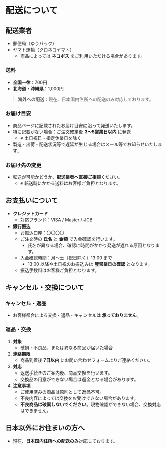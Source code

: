 # 配送について

## 配送業者

* 郵便局（ゆうパック）
* ヤマト運輸（クロネコヤマト）
  * 商品によっては **ネコポス** をご利用いただける場合があります。

### 送料

* **全国一律**：700円
* **北海道・沖縄県**：1,000円
> **海外への配送**：現在、日本国内住所への配送のみ対応しております。

### お届け目安

* 商品ページに記載されたお届け目安に沿って発送いたします。
* 特に記載がない場合：ご注文確定後 **3〜5営業日以内** に発送
  * ※ 土日祝日・指定休業日を除く
* 製造・出荷・配送状況等で遅延が生じる場合はメール等でお知らせいたします。

### お届け先の変更

* 転送が可能かどうか、**配送業者へ直接ご相談**ください。
  * ※ 転送時にかかる送料はお客様ご負担となります。

## お支払いについて

* **クレジットカード**
  * 対応ブランド：VISA / Master / JCB
* **銀行振込**
  * お振込口座：〇〇〇〇
  * ご注文時の **氏名** と **金額** で入金確認を行います。
    * 氏名が異なる場合、確認に時間がかかり発送が遅れる原因となります。
  * 入金確認時間：月〜土（祝日除く）13:00 まで
    * 13:00 以降や土日祝のお振込みは **翌営業日の確認** となります。
  * 振込手数料はお客様ご負担となります。

## キャンセル・交換について

### キャンセル・返品

* お客様都合による交換・返品・キャンセルは **承っておりません**。

### 返品・交換

1. **対象**
   * 破損・不良品、または異なる商品が届いた場合
2. **連絡期限**
   * 商品到着後 **7日以内** にお問い合わせフォームよりご連絡ください。
3. **対応**
   * 返送手続きのご案内後、商品交換を行います。
   * 交換品の用意ができない場合は返金となる場合があります。
4. **注意事項**
   * ご使用済みの商品は原則として返品不可。
   * 不良内容によっては交換をお受けできない場合があります。
   * **不良商品は破棄しないでください**。現物確認ができない場合、交換対応はできません。

## 日本以外にお住まいの方へ

* 現在、**日本国内住所への配送のみ**対応しております。
